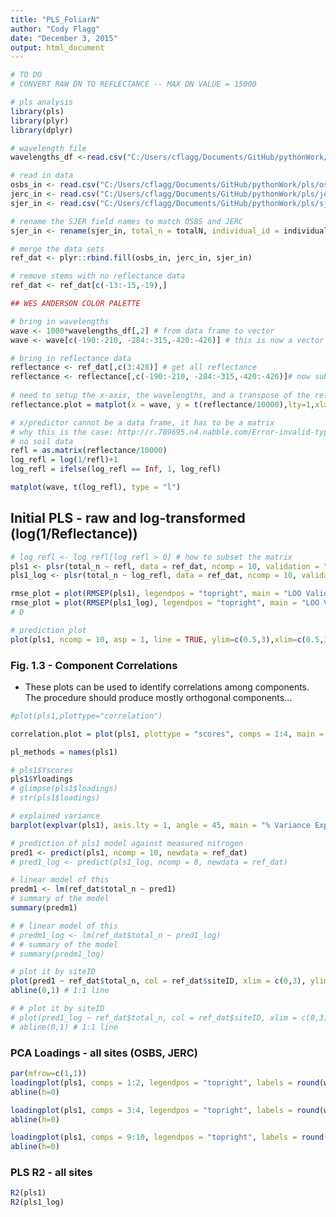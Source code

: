 ```yaml
---
title: "PLS_FoliarN"
author: "Cody Flagg"
date: "December 3, 2015"
output: html_document
---
```


```r
# TO DO
# CONVERT RAW DN TO REFLECTANCE -- MAX DN VALUE = 15000
```

```r
# pls analysis
library(pls)
library(plyr)
library(dplyr)

# wavelength file
wavelengths_df <-read.csv("C:/Users/cflagg/Documents/GitHub/pythonWork/pls/wavelengths_um.csv")

# read in data
osbs_in <- read.csv("C:/Users/cflagg/Documents/GitHub/pythonWork/pls/osbs_n_ref.csv")
jerc_in <- read.csv("C:/Users/cflagg/Documents/GitHub/pythonWork/pls/jerc_n_ref.csv")
sjer_in <- read.csv("C:/Users/cflagg/Documents/GitHub/pythonWork/pls/sjer_n_ref.csv")

# rename the SJER field names to match OSBS and JERC
sjer_in <- rename(sjer_in, total_n = totalN, individual_id = individualID, total_c = totalC, pointID = Point)

# merge the data sets
ref_dat <- plyr::rbind.fill(osbs_in, jerc_in, sjer_in)

# remove stems with no reflectance data
ref_dat <- ref_dat[c(-13:-15,-19),]

## WES ANDERSON COLOR PALETTE
```

```r
# bring in wavelengths
wave <- 1000*wavelengths_df[,2] # from data frame to vector
wave <- wave[c(-190:-210, -284:-315,-420:-426)] # this is now a vector

# bring in reflectance data
reflectance <- ref_dat[,c(3:428)] # get all reflectance
reflectance <- reflectance[,c(-190:-210, -284:-315,-420:-426)]# now subset out water
 
# need to setup the x-axis, the wavelengths, and a transpose of the reflectance matrix with t()
reflectance.plot = matplot(x = wave, y = t(reflectance/10000),lty=1,xlab="wavelengths(nm)",ylab="Reflectance",type="l", main = "Reflectance by Stem | Site (water absorption removed)", col = ref_dat$siteID)

# x/predictor cannot be a data frame, it has to be a matrix 
# why this is the case: http://r.789695.n4.nabble.com/Error-invalid-type-list-for-variable-when-using-lm-td3045462.html
# no soil data
refl = as.matrix(reflectance/10000)
log_refl = log(1/refl)+1
log_refl = ifelse(log_refl == Inf, 1, log_refl)

matplot(wave, t(log_refl), type = "l")
```


## Initial PLS - raw and log-transformed (log(1/Reflectance))
```r

# log_refl <- log_refl[log_refl > 0] # how to subset the matrix 
pls1 <- plsr(total_n ~ refl, data = ref_dat, ncomp = 10, validation = "LOO")
pls1_log <- plsr(total_n ~ log_refl, data = ref_dat, ncomp = 10, validation = "LOO")

rmse_plot = plot(RMSEP(pls1), legendpos = "topright", main = "LOO Validation Error")
rmse_plot = plot(RMSEP(pls1_log), legendpos = "topright", main = "LOO Validation Error [log(1/R)]")
# D
```

```r
# prediction plot
plot(pls1, ncomp = 10, asp = 1, line = TRUE, ylim=c(0.5,3),xlim=c(0.5,3), main = "Obs. vs. Pred. - Nitrogen - 10 Components", ylab = "Predicted N", xlab = "Measured N")
```

\pagebreak

### Fig. 1.3 - Component Correlations

* These plots can be used to identify correlations among components. The procedure should produce mostly orthogonal components...

```r
#plot(pls1,plottype="correlation")

correlation.plot = plot(pls1, plottype = "scores", comps = 1:4, main = "Component Correlation Plot")

pl_methods = names(pls1)

# pls1$Yscores
pls1$Yloadings
# glimpse(pls1$loadings)
# str(pls1$loadings)
```

```r
# explained variance
barplot(explvar(pls1), axis.lty = 1, angle = 45, main = "% Variance Explained by Component", las = 2)

# prediction of pls1 model against measured nitrogen
pred1 <- predict(pls1, ncomp = 10, newdata = ref_dat)
# pred1_log <- predict(pls1_log, ncomp = 8, newdata = ref_dat)

# linear model of this
predm1 <- lm(ref_dat$total_n ~ pred1)
# summary of the model
summary(predm1)

# # linear model of this
# predm1_log <- lm(ref_dat$total_n ~ pred1_log)
# # summary of the model
# summary(predm1_log)

# plot it by siteID
plot(pred1 ~ ref_dat$total_n, col = ref_dat$siteID, xlim = c(0,3), ylim = c(0, 2.5))
abline(0,1) # 1:1 line

# # plot it by siteID
# plot(pred1_log ~ ref_dat$total_n, col = ref_dat$siteID, xlim = c(0,3), ylim = c(0, 2.5))
# abline(0,1) # 1:1 line
```

### PCA Loadings - all sites (OSBS, JERC)

```r
par(mfrow=c(1,1))
loadingplot(pls1, comps = 1:2, legendpos = "topright", labels = round(wave), xlab = "Wavelength (nm)")
abline(h=0)

loadingplot(pls1, comps = 3:4, legendpos = "topright", labels = round(wave), xlab = "Wavelength (nm)")
abline(h=0)

loadingplot(pls1, comps = 9:10, legendpos = "topright", labels = round(wave), xlab = "Wavelength (nm)")
abline(h=0)
```

### PLS R2 - all sites

```r
R2(pls1)
R2(pls1_log)
```

